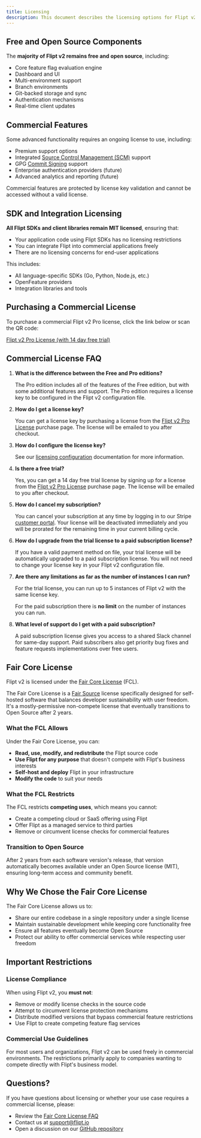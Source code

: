 ```yaml
---
title: Licensing
description: This document describes the licensing options for Flipt v2.
---
```


## Free and Open Source Components

The **majority of Flipt v2 remains free and open source**, including:

- Core feature flag evaluation engine
- Dashboard and UI
- Multi-environment support
- Branch environments
- Git-backed storage and sync
- Authentication mechanisms
- Real-time client updates

## Commercial Features

Some advanced functionality requires an ongoing license to use, including:

- Premium support options
- Integrated [Source Control Management (SCM)](/v2/configuration/environments#source-control-management) support
- GPG [Commit Signing](/v2/configuration/commit-signing) support
- Enterprise authentication providers (future)
- Advanced analytics and reporting (future)

Commercial features are protected by license key validation and cannot be accessed without a valid license.

## SDK and Integration Licensing

**All Flipt SDKs and client libraries remain MIT licensed**, ensuring that:

- Your application code using Flipt SDKs has no licensing restrictions
- You can integrate Flipt into commercial applications freely
- There are no licensing concerns for end-user applications

This includes:

- All language-specific SDKs (Go, Python, Node.js, etc.)
- OpenFeature providers
- Integration libraries and tools

## Purchasing a Commercial License

To purchase a commercial Flipt v2 Pro license, click the link below or scan the QR code:

[Flipt v2 Pro License (with 14 day free trial)](https://getflipt.co/pro)

## Commercial License FAQ

1. **What is the difference between the Free and Pro editions?**

   The Pro edition includes all of the features of the Free edition, but with some additional features and support.
   The Pro edition requires a license key to be configured in the Flipt v2 configuration file.

2. **How do I get a license key?**

   You can get a license key by purchasing a license from the [Flipt v2 Pro License](https://getflipt.co/pro) purchase page. The license will be emailed to you after checkout.

3. **How do I configure the license key?**

   See our [licensing configuration](/v2/configuration/licensing) documentation for more information.

4. **Is there a free trial?**

   Yes, you can get a 14 day free trial license by signing up for a license from the [Flipt v2 Pro License](https://getflipt.co/pro) purchase page. The license will be emailed to you after checkout.

5. **How do I cancel my subscription?**

   You can cancel your subscription at any time by logging in to our Stripe [customer portal](https://getflipt.co/billing). Your license will be deactivated immediately and you will be prorated for the remaining time in your current billing cycle.

6. **How do I upgrade from the trial license to a paid subscription license?**

   If you have a valid payment method on file, your trial license will be automatically upgraded to a paid subscription license. You will not need to change your license key in your Flipt v2 configuration file.

7. **Are there any limitations as far as the number of instances I can run?**

   For the trial license, you can run up to 5 instances of Flipt v2 with the same license key.

   For the paid subscription there is **no limit** on the number of instances you can run.

8. **What level of support do I get with a paid subscription?**

   A paid subscription license gives you access to a shared Slack channel for same-day support.
   Paid subscribers also get priority bug fixes and feature requests implementations over free users.

## Fair Core License

Flipt v2 is licensed under the [Fair Core License](https://fcl.dev/) (FCL).

The Fair Core License is a [Fair Source](https://fair.io/) license specifically designed for self-hosted software that balances developer sustainability with user freedom. It's a mostly-permissive non-compete license that eventually transitions to Open Source after 2 years.

### What the FCL Allows

Under the Fair Core License, you can:

- **Read, use, modify, and redistribute** the Flipt source code
- **Use Flipt for any purpose** that doesn't compete with Flipt's business interests
- **Self-host and deploy** Flipt in your infrastructure
- **Modify the code** to suit your needs

### What the FCL Restricts

The FCL restricts **competing uses**, which means you cannot:

- Create a competing cloud or SaaS offering using Flipt
- Offer Flipt as a managed service to third parties
- Remove or circumvent license checks for commercial features

### Transition to Open Source

After 2 years from each software version's release, that version automatically becomes available under an Open Source license (MIT), ensuring long-term access and community benefit.

## Why We Chose the Fair Core License

The Fair Core License allows us to:

- Share our entire codebase in a single repository under a single license
- Maintain sustainable development while keeping core functionality free
- Ensure all features eventually become Open Source
- Protect our ability to offer commercial services while respecting user freedom

## Important Restrictions

### License Compliance

When using Flipt v2, you **must not**:

- Remove or modify license checks in the source code
- Attempt to circumvent license protection mechanisms
- Distribute modified versions that bypass commercial feature restrictions
- Use Flipt to create competing feature flag services

### Commercial Use Guidelines

For most users and organizations, Flipt v2 can be used freely in commercial environments. The restrictions primarily apply to companies wanting to compete directly with Flipt's business model.

## Questions?

If you have questions about licensing or whether your use case requires a commercial license, please:

- Review the [Fair Core License FAQ](https://fcl.dev/)
- Contact us at [support@flipt.io](mailto:support@flipt.io)
- Open a discussion on our [GitHub repository](https://github.com/flipt-io/flipt)
